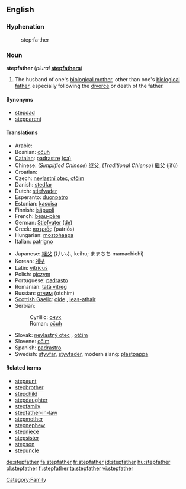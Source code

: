 ==English==

===Hyphenation===
: step·fa·ther

===Noun===
'''stepfather''' (''plural'' '''[[stepfathers]]''')

# The husband of one's [[biological mother]], other than one's [[biological father]], especially following the [[divorce]] or death of the father.

====Synonyms====
* [[stepdad]]
* [[stepparent]]

====Translations====
{{trans-top|husband of one's biological mother, other than one's biological father}}
* Arabic: {{Arab|[[زوج الام]]}}
* Bosnian: [[očuh]] {{m}}
* [[Catalan]]: [[padrastre]] {{m}} [[:ca:padrastre|(ca)]]
* Chinese: (''Simplified Chinese'') [[继父]], (''Traditional Chiense'') [[繼父]] (jìfù)
* Croatian: {{t|hr|očuh|alt=ȍčūh|m}}
* Czech: [[nevlastní otec]], [[otčím]] {{m}}
* Danish: [[stedfar]] {{c}}
* Dutch: [[stiefvader]] {{m}}
* Esperanto: [[duonpatro]]
* Estonian: [[kasuisa]]
* Finnish: [[isäpuoli]]
* French: [[beau-père]] {{m}}
* German: [[Stiefvater]] {{m}} [[:de:Stiefvater|(de)]]
* Greek: [[πατριός]] (patriós) {{m}}
* Hungarian: [[mostohaapa]]
* Italian: [[patrigno]] {{m}}
{{trans-mid}}
* Japanese: [[継父]] (けいふ, keihu; ままちち mamachichi)
* Korean: [[계부]]
* Latin: [[vitricus]] {{m}}
* Polish: [[ojczym]] {{m}}
* Portuguese: [[padrasto]] {{m}}
* Romanian: [[tată vitreg]] {{m}}
* Russian: [[отчим]] (otchim)
* [[Scottish Gaelic]]: [[oide]] {{m}}, [[leas-athair]] {{m}}
* Serbian:
*: Cyrillic: [[очух]] {{m}}
*: Roman: [[očuh]] {{m}}
* Slovak: [[nevlastný otec]] {{m}}, [[otčim]] {{m}}
* Slovene: [[očim]] {{m}}
* Spanish: [[padrastro]] {{m}}
* Swedish: [[styvfar]], [[styvfader]], modern slang: [[plastpappa]]
{{trans-bottom}}

====Related terms====
* [[stepaunt]]
* [[stepbrother]]
* [[stepchild]]
* [[stepdaughter]]
* [[stepfamily]]
* [[stepfather-in-law]]
* [[stepmother]]
* [[stepnephew]]
* [[stepniece]]
* [[stepsister]]
* [[stepson]]
* [[stepuncle]]

[[Category:Family]]

[[de:stepfather]]
[[fa:stepfather]]
[[fr:stepfather]]
[[id:stepfather]]
[[hu:stepfather]]
[[pl:stepfather]]
[[fi:stepfather]]
[[ta:stepfather]]
[[vi:stepfather]]